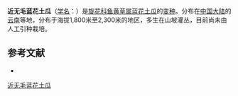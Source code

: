 {{Infraspeciesbox
| name = 近无毛蓝花土瓜
| status = 
| status_system = 
| image =
| species link = 蓝花土瓜
| varietas = glabrescens
| genus = Merremia
| species = yunnanensis
| authority = (C. Y. Wu) R. C. Fang
}}

'''近无毛蓝花土瓜'''（[[学名|学名]]：{{lang|la|''Merremia yunnanensis'' var. ''glabrescens''}}）是[[旋花科|旋花科]][[鱼黄草属|鱼黄草属]][[蓝花土瓜|蓝花土瓜]]的[[变种|变种]]。分布在[[中国大陆|中国大陆]]的[[云南|云南]]等地，分布于海拔1,800米至2,300米的地区，多生在山坡灌丛，目前尚未由人工引种栽培。

== 参考文献 ==
<div class="references-small">
* {{cite web| url =http://www.bioinfo.cn/db05/KmzwSpecies.php?action=view&id=30661| title =近无毛蓝花土瓜（变种）| work =《中国高等植物数据库全库》| publisher =中国科学院微生物研究所| author =昆明植物研究所| accessdate =2009-02-26| deadurl =yes| archiveurl =https://web.archive.org/web/20160304235437/http://www.bioinfo.cn/db05/KmzwSpecies.php?action=view&id=30661| archivedate =2016-03-04}}
</div>
{{Taxonbar|from=Q18233071}}

[[Category:鱼黄草属|近无毛蓝花土瓜]]


{{植物小作品}}